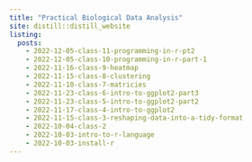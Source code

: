 ```yaml
---
title: "Practical Biological Data Analysis"
site: distill::distill_website
listing:
  posts:
    - 2022-12-05-class-11-programming-in-r-pt2
    - 2022-12-05-class-10-programming-in-r-part-1
    - 2022-11-16-class-9-heatmap
    - 2022-11-15-class-8-clustering
    - 2022-11-10-class-7-matricies
    - 2022-11-23-class-6-intro-to-ggplot2-part3
    - 2022-11-23-class-5-intro-to-ggplot2-part2
    - 2022-11-17-class-4-intro-to-ggplot2
    - 2022-11-15-class-3-reshaping-data-into-a-tidy-format
    - 2022-10-04-class-2
    - 2022-10-03-intro-to-r-language
    - 2022-10-03-install-r
---
```


